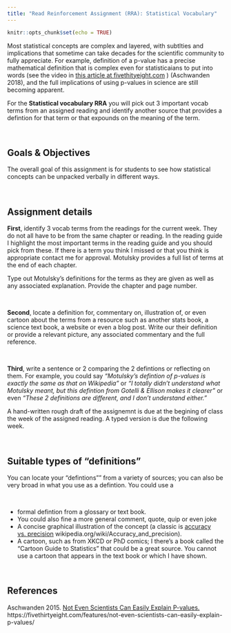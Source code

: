 ```yaml
---
title: "Read Reinforcement Assignment (RRA): Statistical Vocabulary"
---
```


```r
knitr::opts_chunk$set(echo = TRUE)
```

Most statistical concepts are complex and layered, with subtlties and implications that sometime can take decades for the scientific community to fully appreciate.  For example, definition of a p-value has a precise mathematical definition that is complex even for statisticaians to put into words (see the video in [this article at  fivethityeight.com](https://fivethirtyeight.com/features/not-even-scientists-can-easily-explain-p-values/) ) (Aschwanden 2018), and the full implications of using p-values in science are still becoming apparent.

For the **Statistical vocabulary RRA** you will pick out 3 important vocab terms from an assigned reading and identify another source that provides a defintion for that term or that expounds on the meaning of the term.

<br>

## Goals & Objectives


The overall goal of this assignment is for students to see how statistical concepts can be unpacked verbally in different ways.

<br>


## Assignment details

**First**, identify 3 vocab terms from the readings for the current week.  They do not all have to be from the same chapter or reading.  In the reading guide I highlight the most important terms in the reading guide and you should pick from these.  If there is a term you think I missed or that you think is appropriate contact me for approval.  Motulsky provides a full list of terms at the end of each chapter.

Type out Motulsky's definitions for the terms as they are given as well as any associated explanation.   Provide the chapter and page number.

<br>

**Second**, locate a definition for, commentary on, illustration of, or even cartoon about the terms from a resource such as another stats book, a science text book, a website or even a blog post.  Write our their definition or provide a relevant picture, any associated commentary and the full reference.

<br>

**Third**, write a sentence or 2  comparing the 2 defintions or reflecting on them.  For example, you could say *"Motulsky's defintion of p-values is exactly the same as that on Wikipedia"* or *"I totally didn't understand what Motulsky meant, but this defintion from Gotelli & Ellison makes it clearer"* or even *"These 2 definitions are different, and I don't understand either."*

A hand-written rough draft of the assignemnt is due at the begining of class the week of the assigned reading.  A typed version is due the following week.

<br>

## Suitable types of "definitions"

You can locate your "defintions"" from a variety of sources; you can also be very broad in what you use as a defintion.  You could use a 

<br>

* formal defintion from a glossary or text book.  
* You could also fine a more general comment, quote, quip or even joke
* A concise graphical illustration of the concept (a classic is [accuracy vs. precision](https://en.wikipedia.org/wiki/Accuracy_and_precision) wikipedia.org/wiki/Accuracy_and_precision).
* A cartoon, such as from XKCD or PhD comics; I there's a book called the "Cartoon Guide to Statistics" that could be a great source.  You cannot use a cartoon that appears in the text book or which I have shown.

<br>


## References

Aschwanden 2015.  [Not Even Scientists Can Easily Explain P-values.](fivethirtyeight.com/features/not-even-scientists-can-easily-explain-p-values/) https://fivethirtyeight.com/features/not-even-scientists-can-easily-explain-p-values/